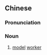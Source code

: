{{also|劳模}}
==Chinese==
{{zh-forms|s=劳模}}

===Pronunciation===
{{zh-pron
|m=láomó
|cat=n
}}

===Noun===
{{zh-noun}}

# [[model]] [[worker]]